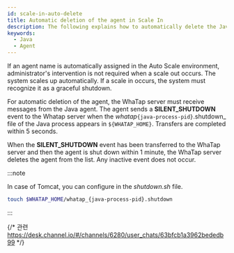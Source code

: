 ```yaml
---
id: scale-in-auto-delete
title: Automatic deletion of the agent in Scale In
description: The following explains how to automatically delete the Java agent when an automatically scaled system performs Scale In in the Auto Scale environment. The agent sends a SILENT_SHUTDOWN event to the server by creating a specific file, which automatically removes the agent from the list. This process facilitates agent management when the system automatically scales down, and manages resources efficiently without additional intervention.
keywords:
  - Java
  - Agent
---
```


If an agent name is automatically assigned in the Auto Scale environment, administrator's intervention is not required when a scale out occurs. The system scales up automatically. If a scale in occurs, the system must recognize it as a graceful shutdown.

For automatic deletion of the agent, the WhaTap server must receive messages from the Java agent. The agent sends a **SILENT_SHUTDOWN** event to the Whatap server when the _whatap_`{java-process-pid}`.shutdown_ file of the Java process appears in `${WHATAP_HOME}`. Transfers are completed within 5 seconds.

When the **SILENT_SHUTDOWN** event has been transferred to the WhaTap server and then the agent is shut down within 1 minute, the WhaTap server deletes the agent from the list. Any inactive event does not occur.

:::note

In case of Tomcat, you can configure in the _shutdown.sh_ file.

```bash title=$TOMCAT_HOME/bin/shutdown.sh
touch $WHATAP_HOME/whatap_{java-process-pid}.shutdown
```

:::

{/* 관련 https://desk.channel.io/#/channels/6280/user_chats/63bfcb1a3962bededb99 */}
